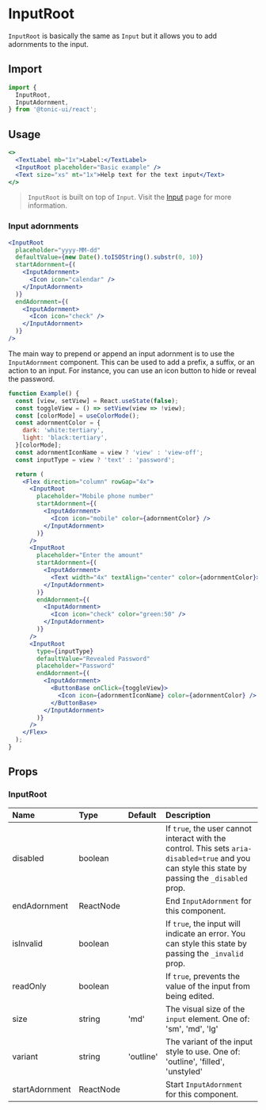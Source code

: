 # InputRoot

`InputRoot` is basically the same as `Input` but it allows you to add adornments to the input.

## Import

```js
import {
  InputRoot,
  InputAdornment,
} from '@tonic-ui/react';
```

## Usage

```jsx
<>
  <TextLabel mb="1x">Label:</TextLabel>
  <InputRoot placeholder="Basic example" />
  <Text size="xs" mt="1x">Help text for the text input</Text>
</>
```

> `InputRoot` is built on top of `Input`. Visit the [Input](input) page for more information.

### Input adornments

```jsx disabled
<InputRoot
  placeholder="yyyy-MM-dd"
  defaultValue={new Date().toISOString().substr(0, 10)}
  startAdornment={(
    <InputAdornment>
      <Icon icon="calendar" />
    </InputAdornment>
  )}
  endAdornment={(
    <InputAdornment>
      <Icon icon="check" />
    </InputAdornment>
  )}
/>
```

The main way to prepend or append an input adornment is to use the `InputAdornment` component. This can be used to add a prefix, a suffix, or an action to an input. For instance, you can use an icon button to hide or reveal the password.

```jsx
function Example() {
  const [view, setView] = React.useState(false);
  const toggleView = () => setView(view => !view);
  const [colorMode] = useColorMode();
  const adornmentColor = {
    dark: 'white:tertiary',
    light: 'black:tertiary',
  }[colorMode];
  const adornmentIconName = view ? 'view' : 'view-off';
  const inputType = view ? 'text' : 'password';

  return (
    <Flex direction="column" rowGap="4x">
      <InputRoot
        placeholder="Mobile phone number"
        startAdornment={(
          <InputAdornment>
            <Icon icon="mobile" color={adornmentColor} />
          </InputAdornment>
        )}
      />
      <InputRoot
        placeholder="Enter the amount"
        startAdornment={(
          <InputAdornment>
            <Text width="4x" textAlign="center" color={adornmentColor}>$</Text>
          </InputAdornment>
        )}
        endAdornment={(
          <InputAdornment>
            <Icon icon="check" color="green:50" />
          </InputAdornment>
        )}
      />
      <InputRoot
        type={inputType}
        defaultValue="Revealed Password"
        placeholder="Password"
        endAdornment={(
          <InputAdornment>
            <ButtonBase onClick={toggleView}>
              <Icon icon={adornmentIconName} color={adornmentColor} />
            </ButtonBase>
          </InputAdornment>
        )}
      />
    </Flex>
  );
}
```

## Props

### InputRoot

| Name | Type | Default | Description |
| :--- | :--- | :------ | :---------- |
| disabled | boolean | | If `true`, the user cannot interact with the control. This sets `aria-disabled=true` and you can style this state by passing the `_disabled` prop. |
| endAdornment | ReactNode | | End `InputAdornment` for this component. |
| isInvalid | boolean | | If `true`, the input will indicate an error. You can style this state by passing the `_invalid` prop. |
| readOnly | boolean | | If `true`, prevents the value of the input from being edited. |
| size | string | 'md' | The visual size of the `input` element. One of: 'sm', 'md', 'lg' |
| variant | string | 'outline' | The variant of the input style to use. One of: 'outline', 'filled', 'unstyled' |
| startAdornment | ReactNode | | Start `InputAdornment` for this component. |

